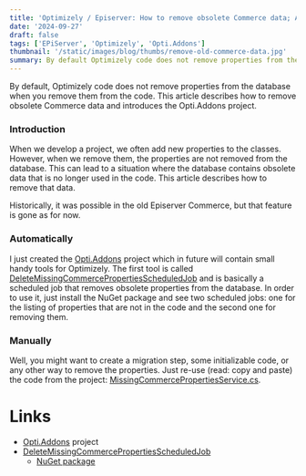 ```yaml
---
title: 'Optimizely / Episerver: How to remove obsolete Commerce data; Also, introducing the Opti.Addons project'
date: '2024-09-27'
draft: false
tags: ['EPiServer', 'Optimizely', 'Opti.Addons']
thumbnail: '/static/images/blog/thumbs/remove-old-commerce-data.jpg'
summary: By default Optimizely code does not remove properties from the database when you remove them from the code - This article describes how to remove obsolete Commerce data and introduces the Opti.Addons project.
---
```


By default, Optimizely code does not remove properties from the database when you remove them from the code. This article describes how to remove obsolete Commerce data and introduces the Opti.Addons project.

### Introduction

When we develop a project, we often add new properties to the classes. However, when we remove them, the properties are not removed from the database. This can lead to a situation where the database contains obsolete data that is no longer used in the code. This article describes how to remove that data.

Historically, it was possible in the old Episerver Commerce, but that feature is gone as for now.

### Automatically

I just created the [Opti.Addons](https://github.com/Opti-Addons) project which in future will contain small handy tools for Optimizely. The first tool is called [DeleteMissingCommercePropertiesScheduledJob](https://github.com/Opti-Addons/Opti.Addons.DeleteMissingCommercePropertiesScheduledJob) and is basically a scheduled job that removes obsolete properties from the database. In order to use it, just install the NuGet package and see two scheduled jobs: one for the listing of properties that are not in the code and the second one for removing them.

### Manually

Well, you might want to create a migration step, some initializable code, or any other way to remove the properties. Just re-use (read: copy and paste) the code from the project: [MissingCommercePropertiesService.cs](https://github.com/Opti-Addons/Opti.Addons.DeleteMissingCommercePropertiesScheduledJob/blob/main/MissingCommercePropertiesService.cs).

# Links

* [Opti.Addons](https://github.com/Opti-Addons) project
* [DeleteMissingCommercePropertiesScheduledJob](https://github.com/Opti-Addons/Opti.Addons.DeleteMissingCommercePropertiesScheduledJob)
    * [NuGet package](https://www.nuget.org/packages/Opti.Addons.DeleteMissingCommercePropertiesScheduledJob)